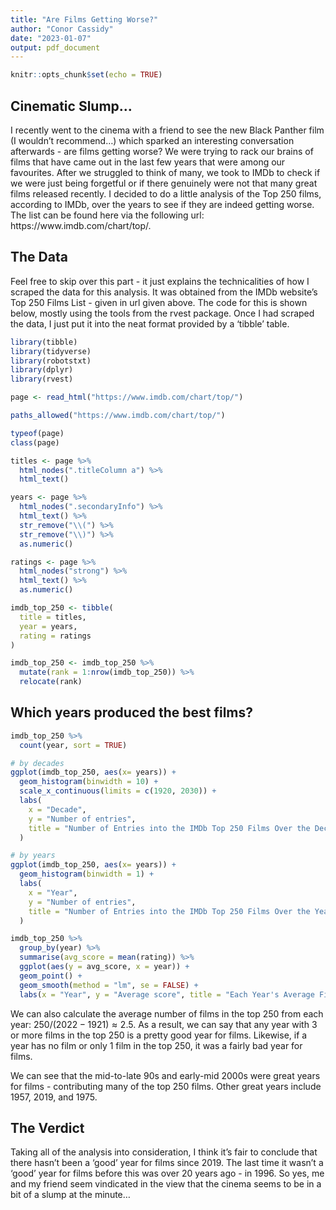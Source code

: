 ```yaml
---
title: "Are Films Getting Worse?"
author: "Conor Cassidy"
date: "2023-01-07"
output: pdf_document
---
```


```r
knitr::opts_chunk$set(echo = TRUE)
```

## Cinematic Slump...
I recently went to the cinema with a friend to see the new Black Panther film (I wouldn't recommend...) which sparked an interesting conversation afterwards - are films getting worse? We were trying to rack our brains of films that have came out in the last few years that were among our favourites. After we struggled to think of many, we took to IMDb to check if we were just being forgetful or if there genuinely were not that many great films released recently. I decided to do a little analysis of the Top 250 films, according to IMDb, over the years to see if they are indeed getting worse. The list can be found here via the following url: https://www.imdb.com/chart/top/.

## The Data
Feel free to skip over this part - it just explains the technicalities of how I scraped the data for this analysis. It was obtained from the IMDb website's Top 250 Films List - given in url given above. The code for this is shown below, mostly using the tools from the rvest package. Once I had scraped the data, I just put it into the neat format provided by a 'tibble' table. 

```r
library(tibble)
library(tidyverse)
library(robotstxt)
library(dplyr)
library(rvest)
```


```r
page <- read_html("https://www.imdb.com/chart/top/")

paths_allowed("https://www.imdb.com/chart/top/")

typeof(page)
class(page)

titles <- page %>%
  html_nodes(".titleColumn a") %>%
  html_text()

years <- page %>%
  html_nodes(".secondaryInfo") %>%
  html_text() %>%
  str_remove("\\(") %>%
  str_remove("\\)") %>%
  as.numeric()

ratings <- page %>% 
  html_nodes("strong") %>%
  html_text() %>%
  as.numeric()

imdb_top_250 <- tibble(
  title = titles,
  year = years,
  rating = ratings
)

imdb_top_250 <- imdb_top_250 %>%
  mutate(rank = 1:nrow(imdb_top_250)) %>%
  relocate(rank)
```

## Which years produced the best films?

```r
imdb_top_250 %>%
  count(year, sort = TRUE) 

# by decades
ggplot(imdb_top_250, aes(x= years)) + 
  geom_histogram(binwidth = 10) +
  scale_x_continuous(limits = c(1920, 2030)) +
  labs(
    x = "Decade",
    y = "Number of entries",
    title = "Number of Entries into the IMDb Top 250 Films Over the Decades"
  )

# by years
ggplot(imdb_top_250, aes(x= years)) + 
  geom_histogram(binwidth = 1) +
  labs(
    x = "Year",
    y = "Number of entries",
    title = "Number of Entries into the IMDb Top 250 Films Over the Years"
  )
```

```r
imdb_top_250 %>%
  group_by(year) %>%
  summarise(avg_score = mean(rating)) %>%
  ggplot(aes(y = avg_score, x = year)) + 
  geom_point() +
  geom_smooth(method = "lm", se = FALSE) +
  labs(x = "Year", y = "Average score", title = "Each Year's Average Film rating in the IMDb Top 250 Films List")
```

We can also calculate the average number of films in the top 250 from each year: $250/(2022-1921) \approx 2.5.$ As a result, we can say that any year with 3 or more films in the top 250 is a pretty good year for films. Likewise, if a year has no film or only 1 film in the top 250, it was a fairly bad year for films. 

We can see that the mid-to-late 90s and early-mid 2000s were great years for films - contributing many of the top 250 films. Other great years include 1957, 2019, and 1975.

## The Verdict
Taking all of the analysis into consideration, I think it's fair to conclude that there hasn't been a 'good' year for films since 2019. The last time it wasn't a 'good' year for films before this was over 20 years ago - in 1996. So yes, me and my friend seem vindicated in the view that the cinema seems to be in a bit of a slump at the minute...